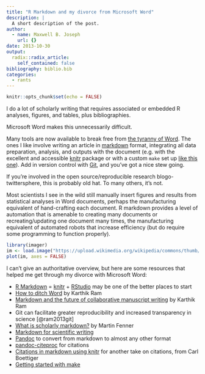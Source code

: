 ```yaml
---
title: "R Markdown and my divorce from Microsoft Word"
description: |
  A short description of the post.
author:
  - name: Maxwell B. Joseph
    url: {}
date: 2013-10-30
output:
  radix::radix_article:
    self_contained: false
bibliography: biblio.bib
categories: 
  - rants
---
```


```r
knitr::opts_chunk$set(echo = FALSE)
```

I do a lot of scholarly writing that requires associated or embedded R analyses, 
figures, and tables, plus bibliographies.

Microsoft Word makes this unnecessarily difficult.

Many tools are now available to break free from 
[the tyranny of Word](http://www.antipope.org/charlie/blog-static/2013/10/why-microsoft-word-must-die.html).
The ones I like involve writing an article in
[markdown](http://daringfireball.net/projects/markdown/) format, integrating all 
data preparation, analysis, and outputs with the document (e.g. with the 
excellent and accessible [knitr](http://yihui.name/knitr/) package or with a 
custom `make` set up 
[like this one](https://github.com/mbjoseph/project-template)).
Add in version control with [Git](http://git-scm.com/), and you've got a nice 
stew going.

If you're involved in the open source/reproducible research blogo-twittersphere, 
this is probably old hat.
To many others, it's not.

Most scientists I see in the wild still manually insert figures and results 
from statistical analyses in Word documents, perhaps the manufacturing 
equivalent of hand-crafting each document. 
R markdown provides a level of automation that is amenable to creating many
documents or recreating/updating one document many times, the manufacturing
equivalent of automated robots that increase efficiency (but do require some
programming to function properly).


```r
library(imager)
im <- load.image("https://upload.wikimedia.org/wikipedia/commons/thumb/c/c8/FANUC_R2000iB_AtWork.jpg/1024px-FANUC_R2000iB_AtWork.jpg")
plot(im, axes = FALSE)
```

I can't give an authoritative overview, but here are some resources that helped 
me get through my divorce with Microsoft Word:

- [R Markdown](https://rmarkdown.rstudio.com/authoring_quick_tour.html) = [knitr](http://yihui.name/knitr/) + [RStudio](http://www.rstudio.com/) may be one of the better places to start
- [How to ditch Word](http://old.inundata.org/2012/12/04/how-to-ditch-word/index.html) by Karthik Ram
- [Markdown and the future of collaborative manuscript writing](http://inundata.org/2012/06/01/markdown-and-the-future-of-collaborative-manuscript-writing/) by Karthik Ram
- Git can facilitate greater reproducibility and increased transparency in science [@ram2013git]
- [What is scholarly markdown?](http://blog.martinfenner.org/2013/06/17/what-is-scholarly-markdown/) by Martin Fenner
- [Markdown for scientific writing](https://github.com/karthikram/markdown_science)
- [Pandoc](http://johnmacfarlane.net/pandoc/index.html) to convert from markdown to almost any other format
- [pandoc-citeproc](http://hackage.haskell.org/package/pandoc-citeproc) for citations
- [Citations in markdown using knitr](http://carlboettiger.info/2012/03/24/citations-in-markdown-using-knitr.html) for another take on citations, from Carl Boettiger
- [Getting started with make](http://linux.omnipotent.net/article.php?article_id=7822)
